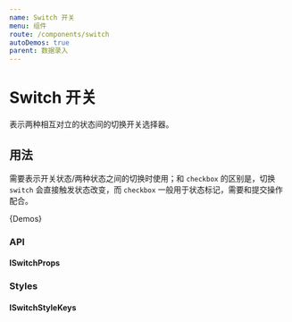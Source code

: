 ```yaml
---
name: Switch 开关
menu: 组件
route: /components/switch
autoDemos: true
parent: 数据录入
---
```



<DocSwitchStyle />

# Switch 开关

表示两种相互对立的状态间的切换开关选择器。

## 用法

需要表示开关状态/两种状态之间的切换时使用；和 `checkbox` 的区别是，切换 `switch` 会直接触发状态改变，而 `checkbox` 一般用于状态标记，需要和提交操作配合。

{Demos}

### API

#### ISwitchProps

<Props propsName="ISwitchProps" />

### Styles

#### ISwitchStyleKeys

<Styles typeName="ISwitchStyleKeys" componentName="switch" />
